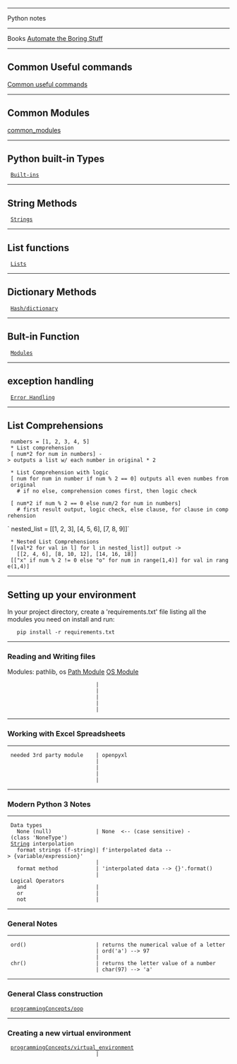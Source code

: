 --------------------------------------------------------------------------------
Python notes
--------------------------------------------------------------------------------
Books
[[AtBS|Automate the Boring Stuff]]
--------------------------------------------------------------------------------
== Common Useful commands ==
[[Python/common_useful_commands|Common useful commands]]
--------------------------------------------------------------------------------
== Common Modules ==
[[common_modules]]
--------------------------------------------------------------------------------
== Python built-in Types ==
  [[programmingConcepts/builtins|Built-ins]]
--------------------------------------------------------------------------------
== String Methods ==
  [[programmingConcepts/strings|Strings]]
--------------------------------------------------------------------------------
== List functions ==
  [[programmingConcepts/lists|Lists]]
--------------------------------------------------------------------------------
== Dictionary Methods ==
  [[programmingConcepts/hash-dict|Hash/dictionary]]
--------------------------------------------------------------------------------
== Bult-in Function ==
  [[programmingConcepts/Modules|Modules]]
--------------------------------------------------------------------------------
== exception handling ==
  [[programmingConcepts/Error_handling|Error Handling]]
--------------------------------------------------------------------------------
== List Comprehensions ==
  numbers = [1, 2, 3, 4, 5]
  * List comprehension
  [ num*2 for num in numbers] -> outputs a list w/ each number in original * 2

  * List Comprehension with logic
  [ num for num in number if num % 2 == 0] outputs all even numbes from original
    # if no else, comprehension comes first, then logic check

  [ num*2 if num % 2 == 0 else num/2 for num in numbers]
    # first result output, logic check, else clause, for clause in comprehension

`  nested_list = [[1, 2, 3], [4, 5, 6], [7, 8, 9]]`
  * Nested List Comprehensions
  [[val*2 for val in l] for l in nested_list]] output ->
    [[2, 4, 6], [8, 10, 12], [14, 16, 18]]
  [["x" if num % 2 != 0 else "o" for num in range(1,4)] for val in range(1,4)]
--------------------------------------------------------------------------------
== Setting up your environment ==
In your project directory, create a 'requirements.txt' file listing
all the modules you need on install and run:
    pip install -r requirements.txt

--------------------------------------------------------------------------------
=== Reading and Writing files ===
Modules: pathlib, os
[[modules/path|Path Module]]
[[modules/os|OS Module]]
                             |
                             |
                             |
                             |
                             |
--------------------------------------------------------------------------------
=== Working with Excel Spreadsheets ===
--------------------------------------------------------------------------------
  needed 3rd party module    | openpyxl
                             |
                             |
                             |
                             |
--------------------------------------------------------------------------------
=== Modern Python 3 Notes ===
--------------------------------------------------------------------------------
  Data types
    None (null)              | None  <-- (case sensitive) - (class 'NoneType')
  [[String]] interpolation
    format strings (f-string)| f'interpolated data --> {variable/expression}'
                             |
    format method            | 'interpolated data --> {}'.format(<value>)
                             |
  Logical Operators
    and                      |
    or                       |
    not                      |
--------------------------------------------------------------------------------
=== General Notes ===
--------------------------------------------------------------------------------
  ord()                      | returns the numerical value of a letter
                             | ord('a') --> 97
                             |
  chr()                      | returns the letter value of a number
                             | char(97) --> 'a'
--------------------------------------------------------------------------------
=== General Class construction ===
  [[programmingConcepts/oop]]
--------------------------------------------------------------------------------
=== Creating a new virtual environment ===
  [[programmingConcepts/virtual_environment]]
                             |
